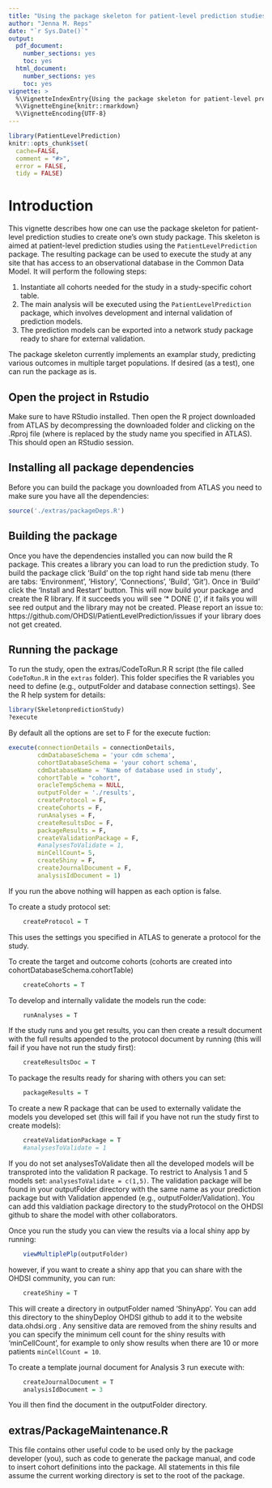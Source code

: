 ```yaml
---
title: "Using the package skeleton for patient-level prediction studies"
author: "Jenna M. Reps"
date: "`r Sys.Date()`"
output:
  pdf_document:
    number_sections: yes
    toc: yes
  html_document:
    number_sections: yes
    toc: yes
vignette: >
  %\VignetteIndexEntry{Using the package skeleton for patient-level prediction studies}
  %\VignetteEngine{knitr::rmarkdown}
  %\VignetteEncoding{UTF-8}
---
```


```r
library(PatientLevelPrediction)
knitr::opts_chunk$set(
  cache=FALSE,
  comment = "#>",
  error = FALSE,
  tidy = FALSE)
```
# Introduction

This vignette describes how one can use the package skeleton for patient-level prediction studies to create one's own study package. This skeleton is aimed at patient-level prediction studies using the `PatientLevelPrediction` package. The resulting package can be used to execute the study at any site that has access to an observational database in the Common Data Model. It will perform the following steps:

1. Instantiate all cohorts needed for the study in a study-specific cohort table. 
2. The main analysis will be executed using the `PatientLevelPrediction` package, which involves development and internal validation of prediction models.
3. The prediction models can be exported into a network study package ready to share for external validation.

The package skeleton currently implements an examplar study, predicting various outcomes in multiple target populations. If desired (as a test), one can run the package as is. 

## Open the project in Rstudio
Make sure to have RStudio installed.  Then open the R project downloaded from ATLAS by decompressing the downloaded folder and clicking on the <bleedRiskPlp>.Rproj file (where <bleedRiskPlp> is replaced by the study name you specified in ATLAS).  This should open an RStudio session.


## Installing all package dependencies 
Before you can build the package you downloaded from ATLAS you need to make sure you have all the dependencies:

```r
source('./extras/packageDeps.R')
```

## Building the package
Once you have the dependencies installed you can now build the R package.  This creates a library you can load to run the prediction study.  To build the package click 'Build' on the top right hand side tab menu (there are tabs: 'Environment', 'History', 'Connections', 'Build', 'Git').  Once in 'Build' click the 'Install and Restart' button.  This will now build your package and create the R library.  If it succeeds you will see '* DONE (<bleedRiskPlp>)', if it fails you will see red output and the library may not be created.  Please report an issue to: https://github.com/OHDSI/PatientLevelPrediction/issues if your library does not get created.

## Running the package

To run the study, open the extras/CodeToRun.R R script (the file called `CodeToRun.R` in the `extras` folder).  This folder specifies the R variables you need to define (e.g., outputFolder and database connection settings). See the R help system for details:

```r
library(SkeletonpredictionStudy)
?execute
```

By default all the options are set to F for the execute fuction:
```r
execute(connectionDetails = connectionDetails,
        cdmDatabaseSchema = 'your cdm schema',
        cohortDatabaseSchema = 'your cohort schema',
        cdmDatabaseName = 'Name of database used in study',
        cohortTable = "cohort",
        oracleTempSchema = NULL,
        outputFolder = './results',
        createProtocol = F,
        createCohorts = F,
        runAnalyses = F,
        createResultsDoc = F,
        packageResults = F,
        createValidationPackage = F,  
        #analysesToValidate = 1,
        minCellCount= 5,
        createShiny = F,
        createJournalDocument = F,
        analysisIdDocument = 1)

```

If you run the above nothing will happen as each option is false.


To create a study protocol set:
```r
    createProtocol = T
```

This uses the settings you specified in ATLAS to generate a protocol for the study.

To create the target and outcome cohorts (cohorts are created into cohortDatabaseSchema.cohortTable)
```r
    createCohorts = T
```

To develop and internally validate the models run the code:
```r
    runAnalyses = T
```

If the study runs and you get results, you can then create a result document with the full results appended to the protocol document by running (this will fail if you have not run the study first):
```r
    createResultsDoc = T
```

To package the results ready for sharing with others you can set:    
```r
    packageResults = T
```

To create a new R package that can be used to externally validate the models you developed set (this will fail if you have not run the study first to create models):
```r
    createValidationPackage = T  
    #analysesToValidate = 1
```
If you do not set analysesToValidate then all the developed models will be transproted into the validation R package.  To restrict to Analysis 1 and 5 models set: `analysesToValidate = c(1,5)`.  The validation package will be found in your outputFolder directory with the same name as your prediction package but with Validation appended (e.g., outputFolder/<bleedRiskPlp>Validation).  You can add this valdiation package directory to the studyProtocol on the OHDSI github to share the model with other collaborators. 

Once you run the study you can view the results via a local shiny app by running:
```r
    viewMultiplePlp(outputFolder) 
```

however, if you want to create a shiny app that you can share with the OHDSI community, you can run:
```r
    createShiny = T  
```

This will create a directory in outputFolder named 'ShinyApp'. You can add this directory to the shinyDeploy OHDSI github to add it to the website data.ohdsi.org .  Any sensitive data are removed from the shiny results and you can specify the minimum cell count for the shiny results with 'minCellCount', for example to only show results when there are 10 or more patients `minCellCount = 10`.

To create a template journal document for Analysis 3 run execute with:
```r
    createJournalDocument = T
    analysisIdDocument = 3
```

You ill then find the document in the outputFolder directory.

## extras/PackageMaintenance.R
This file contains other useful code to be used only by the package developer (you), such as code to generate the package manual, and code to insert cohort definitions into the package. All statements in this file assume the current working directory is set to the root of the package.



